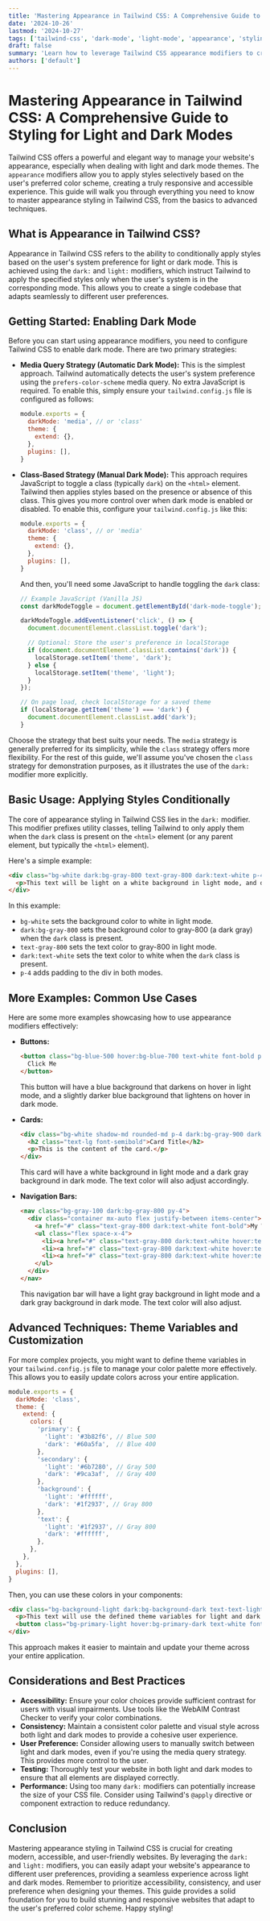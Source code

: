 ```yaml
---
title: 'Mastering Appearance in Tailwind CSS: A Comprehensive Guide to Styling for Light and Dark Modes'
date: '2024-10-26'
lastmod: '2024-10-27'
tags: ['tailwind-css', 'dark-mode', 'light-mode', 'appearance', 'styling', 'responsive-design', 'css', 'web-development']
draft: false
summary: 'Learn how to leverage Tailwind CSS appearance modifiers to create stunning and responsive websites with seamless light and dark mode transitions. This comprehensive guide covers everything from basic usage to advanced techniques for a truly polished user experience.'
authors: ['default']
---
```


# Mastering Appearance in Tailwind CSS: A Comprehensive Guide to Styling for Light and Dark Modes

Tailwind CSS offers a powerful and elegant way to manage your website's appearance, especially when dealing with light and dark mode themes.  The `appearance` modifiers allow you to apply styles selectively based on the user's preferred color scheme, creating a truly responsive and accessible experience. This guide will walk you through everything you need to know to master appearance styling in Tailwind CSS, from the basics to advanced techniques.

## What is Appearance in Tailwind CSS?

Appearance in Tailwind CSS refers to the ability to conditionally apply styles based on the user's system preference for light or dark mode. This is achieved using the `dark:` and `light:` modifiers, which instruct Tailwind to apply the specified styles only when the user's system is in the corresponding mode. This allows you to create a single codebase that adapts seamlessly to different user preferences.

## Getting Started: Enabling Dark Mode

Before you can start using appearance modifiers, you need to configure Tailwind CSS to enable dark mode.  There are two primary strategies:

*   **Media Query Strategy (Automatic Dark Mode):** This is the simplest approach. Tailwind automatically detects the user's system preference using the `prefers-color-scheme` media query.  No extra JavaScript is required. To enable this, simply ensure your `tailwind.config.js` file is configured as follows:

    ```javascript
    module.exports = {
      darkMode: 'media', // or 'class'
      theme: {
        extend: {},
      },
      plugins: [],
    }
    ```

*   **Class-Based Strategy (Manual Dark Mode):**  This approach requires JavaScript to toggle a class (typically `dark`) on the `<html>` element. Tailwind then applies styles based on the presence or absence of this class. This gives you more control over when dark mode is enabled or disabled.  To enable this, configure your `tailwind.config.js` like this:

    ```javascript
    module.exports = {
      darkMode: 'class', // or 'media'
      theme: {
        extend: {},
      },
      plugins: [],
    }
    ```

    And then, you'll need some JavaScript to handle toggling the `dark` class:

    ```javascript
    // Example JavaScript (Vanilla JS)
    const darkModeToggle = document.getElementById('dark-mode-toggle'); // Replace with your actual element ID

    darkModeToggle.addEventListener('click', () => {
      document.documentElement.classList.toggle('dark');

      // Optional: Store the user's preference in localStorage
      if (document.documentElement.classList.contains('dark')) {
        localStorage.setItem('theme', 'dark');
      } else {
        localStorage.setItem('theme', 'light');
      }
    });

    // On page load, check localStorage for a saved theme
    if (localStorage.getItem('theme') === 'dark') {
      document.documentElement.classList.add('dark');
    }
    ```

Choose the strategy that best suits your needs. The `media` strategy is generally preferred for its simplicity, while the `class` strategy offers more flexibility.  For the rest of this guide, we'll assume you've chosen the `class` strategy for demonstration purposes, as it illustrates the use of the `dark:` modifier more explicitly.

## Basic Usage: Applying Styles Conditionally

The core of appearance styling in Tailwind CSS lies in the `dark:` modifier.  This modifier prefixes utility classes, telling Tailwind to only apply them when the `dark` class is present on the `<html>` element (or any parent element, but typically the `<html>` element).

Here's a simple example:

```html
<div class="bg-white dark:bg-gray-800 text-gray-800 dark:text-white p-4">
  <p>This text will be light on a white background in light mode, and dark on a gray background in dark mode.</p>
</div>
```

In this example:

*   `bg-white` sets the background color to white in light mode.
*   `dark:bg-gray-800` sets the background color to gray-800 (a dark gray) when the `dark` class is present.
*   `text-gray-800` sets the text color to gray-800 in light mode.
*   `dark:text-white` sets the text color to white when the `dark` class is present.
*   `p-4` adds padding to the div in both modes.

## More Examples: Common Use Cases

Here are some more examples showcasing how to use appearance modifiers effectively:

*   **Buttons:**

    ```html
    <button class="bg-blue-500 hover:bg-blue-700 text-white font-bold py-2 px-4 rounded dark:bg-blue-700 dark:hover:bg-blue-500">
      Click Me
    </button>
    ```

    This button will have a blue background that darkens on hover in light mode, and a slightly darker blue background that lightens on hover in dark mode.

*   **Cards:**

    ```html
    <div class="bg-white shadow-md rounded-md p-4 dark:bg-gray-900 dark:text-gray-100">
      <h2 class="text-lg font-semibold">Card Title</h2>
      <p>This is the content of the card.</p>
    </div>
    ```

    This card will have a white background in light mode and a dark gray background in dark mode. The text color will also adjust accordingly.

*   **Navigation Bars:**

    ```html
    <nav class="bg-gray-100 dark:bg-gray-800 py-4">
      <div class="container mx-auto flex justify-between items-center">
        <a href="#" class="text-gray-800 dark:text-white font-bold">My Website</a>
        <ul class="flex space-x-4">
          <li><a href="#" class="text-gray-800 dark:text-white hover:text-blue-500 dark:hover:text-blue-300">Home</a></li>
          <li><a href="#" class="text-gray-800 dark:text-white hover:text-blue-500 dark:hover:text-blue-300">About</a></li>
          <li><a href="#" class="text-gray-800 dark:text-white hover:text-blue-500 dark:hover:text-blue-300">Contact</a></li>
        </ul>
      </div>
    </nav>
    ```

    This navigation bar will have a light gray background in light mode and a dark gray background in dark mode. The text color will also adjust.

## Advanced Techniques: Theme Variables and Customization

For more complex projects, you might want to define theme variables in your `tailwind.config.js` file to manage your color palette more effectively.  This allows you to easily update colors across your entire application.

```javascript
module.exports = {
  darkMode: 'class',
  theme: {
    extend: {
      colors: {
        'primary': {
          'light': '#3b82f6', // Blue 500
          'dark': '#60a5fa',  // Blue 400
        },
        'secondary': {
          'light': '#6b7280', // Gray 500
          'dark': '#9ca3af',  // Gray 400
        },
        'background': {
          'light': '#ffffff',
          'dark': '#1f2937', // Gray 800
        },
        'text': {
          'light': '#1f2937', // Gray 800
          'dark': '#ffffff',
        },
      },
    },
  },
  plugins: [],
}
```

Then, you can use these colors in your components:

```html
<div class="bg-background-light dark:bg-background-dark text-text-light dark:text-text-dark p-4">
  <p>This text will use the defined theme variables for light and dark mode.</p>
  <button class="bg-primary-light hover:bg-primary-dark text-white font-bold py-2 px-4 rounded dark:bg-primary-dark dark:hover:bg-primary-light">Click Me</button>
</div>
```

This approach makes it easier to maintain and update your theme across your entire application.

## Considerations and Best Practices

*   **Accessibility:** Ensure your color choices provide sufficient contrast for users with visual impairments.  Use tools like the WebAIM Contrast Checker to verify your color combinations.
*   **Consistency:** Maintain a consistent color palette and visual style across both light and dark modes to provide a cohesive user experience.
*   **User Preference:**  Consider allowing users to manually switch between light and dark modes, even if you're using the media query strategy.  This provides more control to the user.
*   **Testing:** Thoroughly test your website in both light and dark modes to ensure that all elements are displayed correctly.
*   **Performance:** Using too many `dark:` modifiers can potentially increase the size of your CSS file.  Consider using Tailwind's `@apply` directive or component extraction to reduce redundancy.

## Conclusion

Mastering appearance styling in Tailwind CSS is crucial for creating modern, accessible, and user-friendly websites. By leveraging the `dark:` and `light:` modifiers, you can easily adapt your website's appearance to different user preferences, providing a seamless experience across light and dark modes. Remember to prioritize accessibility, consistency, and user preference when designing your themes. This guide provides a solid foundation for you to build stunning and responsive websites that adapt to the user's preferred color scheme. Happy styling!